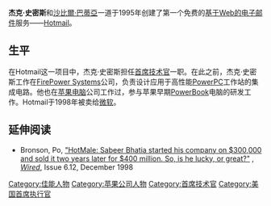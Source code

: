 '''杰克·史密斯'''和[[沙比爾·巴蒂亞|沙比爾·巴蒂亞]]一道于1995年创建了第一个免费的[[webmail|基于Web的电子邮件]]服务——[[Hotmail|Hotmail]]。

==生平==
在Hotmail这一项目中，杰克·史密斯担任[[首席技术官|首席技术官]]一职。在此之前，杰克·史密斯工作在[[FirePower_Systems|FirePower Systems]]公司，负责设计应用于高性能[[PowerPC|PowerPC]]工作站的集成电路。他也在[[苹果电脑|苹果电脑]]公司工作过，参与苹果早期[[PowerBook|PowerBook]]电脑的研发工作。Hotmail于1998年被卖给[[微软|微软]]。

==延伸阅读==
* Bronson, Po, [https://www.wired.com/wired/archive/6.12/hotmale_pr.html "HotMale: Sabeer Bhatia started his company on $300,000 and sold it two years later for $400 million. So, is he lucky, or great?"] {{Wayback|url=https://www.wired.com/wired/archive/6.12/hotmale_pr.html |date=20140319210807 }}, ''[[Wired_(magazine)|Wired]]'', Issue 6.12, December 1998

{{DEFAULTSORT:Smith, Jack}}
[[Category:佳能人物|Category:佳能人物]]
[[Category:苹果公司人物|Category:苹果公司人物]]
[[Category:首席技术官|Category:首席技术官]]
[[Category:美国首席执行官|Category:美国首席执行官]]

{{美国人小作品}}